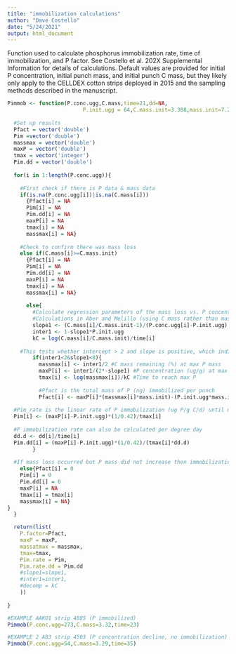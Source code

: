 ```yaml
---
title: "immobilization calculations"
author: "Dave Costello"
date: "5/24/2021"
output: html_document
---
```


Function used to calculate phosphorus immobilization rate, time of immobilization, and P factor. See Costello et al. 202X Supplemental Information for details of calculations. Default values are provided for initial P concentration, initial punch mass, and initial punch C mass, but they likely only apply to the CELLDEX cotton strips deployed in 2015 and the sampling methods described in the manuscript.

```r
Pimmob <- function(P.conc.ugg,C.mass,time=21,dd=NA,
                        P.init.ugg = 64,C.mass.init=3.388,mass.init=7.24){
  
  #Set up results
  Pfact = vector('double')
  Pim =vector('double')
  massmax = vector('double')
  maxP = vector('double')
  tmax = vector('integer')
  Pim.dd = vector('double')
  
  for(i in 1:length(P.conc.ugg)){
    
    #First check if there is P data & mass data
    if(is.na(P.conc.ugg[i])|is.na(C.mass[i]))
      {Pfact[i] = NA
      Pim[i] = NA
      Pim.dd[i] = NA
      maxP[i] = NA
      tmax[i] = NA
      massmax[i] = NA}
    
    #Check to confirm there was mass loss
    else if(C.mass[i]>=C.mass.init)
      {Pfact[i] = NA
      Pim[i] = NA
      Pim.dd[i] = NA
      maxP[i] = NA
      tmax[i] = NA
      massmax[i] = NA}
    
      else{
        #Calculate regression parameters of the mass loss vs. P concentration
        #Calculations in Aber and Melillo (using C mass rather than mass loss %)
        slope1 <- (C.mass[i]/C.mass.init-1)/(P.conc.ugg[i]-P.init.ugg)
        inter1 <- 1-slope1*P.init.ugg
        kC = log(C.mass[i]/C.mass.init)/time[i]
          
    #This tests whether intercept > 2 and slope is positive, which indicates that P is being immobilized
        if(inter1<2&slope1<0){
          massmax[i] <- inter1/2 #C mass remaining (%) at max P mass
          maxP[i] <- inter1/(2*-slope1) #P concentration (ug/g) at max P mass
          tmax[i] <- log(massmax[i])/kC #Time to reach max P
          
          #Pfact is the total mass of P (ng) immobilized per punch
          Pfact[i] <- maxP[i]*(massmax[i]*mass.init)-(P.init.ugg*mass.init)
    
  #Pim_rate is the linear rate of P immobilization (ug P/g C/d) until mineralization happens
  Pim[i] <- (maxP[i]-P.init.ugg)*(1/0.42)/tmax[i]
        
  #P immobilization rate can also be calculated per degree day
  dd.d <- dd[i]/time[i]
  Pim.dd[i] = (maxP[i]-P.init.ugg)*(1/0.42)/(tmax[i]*dd.d)
        }
        
  #If mass loss occurred but P mass did not increase then immobilization = 0
    else{Pfact[i] = 0
    Pim[i] = 0
    Pim.dd[i] = 0
    maxP[i] = NA
    tmax[i] = tmax[i]
    massmax[i] = NA}
}
  }

  return(list(
    P.factor=Pfact,
    maxP = maxP,
    massatmax = massmax,
    tmax=tmax,
    Pim.rate = Pim,
    Pim.rate.dd = Pim.dd
    #slope1=slope1,
    #inter1=inter1,
    #decomp = kC
    ))
  
}
```

```r
#EXAMPLE AAKO1 strip 4885 (P immobilized) 
Pimmob(P.conc.ugg=273,C.mass=3.32,time=23)

#EXAMPLE 2 AB3 strip 4503 (P concentration decline, no immobilization)
Pimmob(P.conc.ugg=54,C.mass=3.29,time=35)
```

